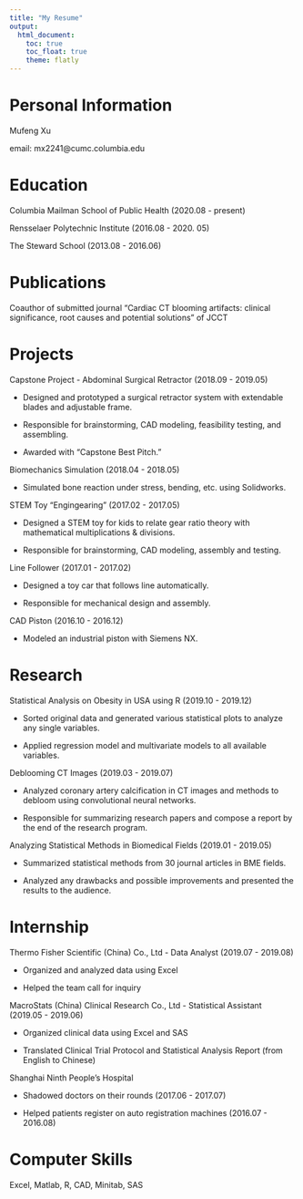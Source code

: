 ```yaml
---
title: "My Resume"
output: 
  html_document:
    toc: true
    toc_float: true
    theme: flatly
---
```


# Personal Information

Mufeng Xu

email: mx2241@cumc.columbia.edu

# Education
Columbia Mailman School of Public Health (2020.08 - present)

Rensselaer Polytechnic Institute (2016.08 - 2020. 05)

The Steward School (2013.08 - 2016.06)

# Publications
Coauthor of submitted journal “Cardiac CT blooming artifacts: clinical significance, root causes and potential solutions” of JCCT

# Projects
Capstone Project - Abdominal Surgical Retractor (2018.09 - 2019.05)

* Designed and prototyped a surgical retractor system with extendable blades and adjustable frame.

* Responsible for brainstorming, CAD modeling, feasibility testing, and assembling.

* Awarded with “Capstone Best Pitch.”


Biomechanics Simulation (2018.04 - 2018.05)

* Simulated bone reaction under stress, bending, etc. using Solidworks.



STEM Toy “Engingearing” (2017.02 - 2017.05)

* Designed a STEM toy for kids to relate gear ratio theory with mathematical multiplications & divisions.

* Responsible for brainstorming, CAD modeling, assembly and testing.



Line Follower (2017.01 - 2017.02)

* Designed a toy car that follows line automatically.

* Responsible for mechanical design and assembly.



CAD Piston (2016.10 - 2016.12)

* Modeled an industrial piston with Siemens NX.

# Research
Statistical Analysis on Obesity in USA using R (2019.10 - 2019.12)

* Sorted original data and generated various statistical plots to analyze any single variables.

* Applied regression model and multivariate models to all available variables.



Deblooming CT Images (2019.03 - 2019.07)

* Analyzed coronary artery calcification in CT images and methods to debloom using convolutional neural networks.

* Responsible for summarizing research papers and compose a report by the end of the research program.


Analyzing Statistical Methods in Biomedical Fields (2019.01 - 2019.05)

* Summarized statistical methods from 30 journal articles in BME fields.

* Analyzed any drawbacks and possible improvements and presented the results to the audience.

# Internship
Thermo Fisher Scientific (China) Co., Ltd - Data Analyst (2019.07 - 2019.08)

* Organized and analyzed data using Excel

* Helped the team call for inquiry



MacroStats (China) Clinical Research Co., Ltd - Statistical Assistant (2019.05 - 2019.06)

* Organized clinical data using Excel and SAS

* Translated Clinical Trial Protocol and Statistical Analysis Report (from English to Chinese)



Shanghai Ninth People’s Hospital

* Shadowed doctors on their rounds (2017.06 - 2017.07)

* Helped patients register on auto registration machines (2016.07 - 2016.08)

# Computer Skills
Excel, Matlab, R, CAD, Minitab, SAS
